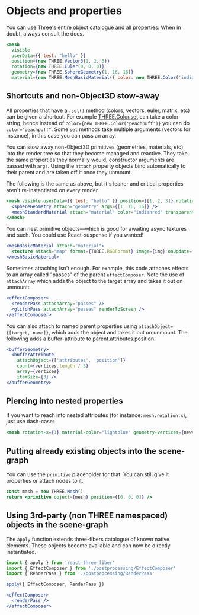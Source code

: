 # Objects and properties

You can use [Three's entire object catalogue and all properties](https://threejs.org/docs). When in doubt, always consult the docs.

```jsx
<mesh
  visible
  userData={{ test: "hello" }}
  position={new THREE.Vector3(1, 2, 3)}
  rotation={new THREE.Euler(0, 0, 0)}
  geometry={new THREE.SphereGeometry(1, 16, 16)}
  material={new THREE.MeshBasicMaterial({ color: new THREE.Color('indianred'), transparent: true })} />
```

## Shortcuts and non-Object3D stow-away

All properties that have a `.set()` method (colors, vectors, euler, matrix, etc) can be given a shortcut. For example [THREE.Color.set](https://threejs.org/docs/index.html#api/en/math/Color.set) can take a color string, hence instead of `color={new THREE.Color('peachpuff')}` you can do `color="peachpuff"`. Some `set` methods take multiple arguments (vectors for instance), in this case you can pass an array.

You can stow away non-Object3D primitives (geometries, materials, etc) into the render tree so that they become managed and reactive. They take the same properties they normally would, constructor arguments are passed with `args`. Using the `attach` property objects bind automatically to their parent and are taken off it once they unmount.

The following is the same as above, but it's leaner and critical properties aren't re-instantiated on every render.

```jsx
<mesh visible userData={{ test: "hello" }} position={[1, 2, 3]} rotation={[0, 0, 0]}>
  <sphereGeometry attach="geometry" args={[1, 16, 16]} />
  <meshStandardMaterial attach="material" color="indianred" transparent />
</mesh>
```

You can nest primitive objects—which is good for awaiting async textures and such. You could use React-suspense if you wanted!

```jsx
<meshBasicMaterial attach="material">
  <texture attach="map" format={THREE.RGBFormat} image={img} onUpdate={self => img && (self.needsUpdate = true)} />
</meshBasicMaterial>
```

Sometimes attaching isn't enough. For example, this code attaches effects to an array called "passes" of the parent `effectComposer`. Note the use of `attachArray` which adds the object to the target array and takes it out on unmount:

```jsx
<effectComposer>
  <renderPass attachArray="passes" />
  <glitchPass attachArray="passes" renderToScreen />
</effectComposer>
```

You can also attach to named parent properties using `attachObject={[target, name]}`, which adds the object and takes it out on unmount. The following adds a buffer-attribute to parent.attributes.position. 

```jsx
<bufferGeometry>
  <bufferAttribute
    attachObject={['attributes', 'position']}
    count={vertices.length / 3}
    array={vertices}
    itemSize={3} />
</bufferGeometry>
```

## Piercing into nested properties

If you want to reach into nested attributes (for instance: `mesh.rotation.x`), just use dash-case:

```jsx
<mesh rotation-x={1} material-color="lightblue" geometry-vertices={newVertices} />
```

## Putting already existing objects into the scene-graph

You can use the `primitive` placeholder for that. You can still give it properties or attach nodes to it.

```jsx
const mesh = new THREE.Mesh()
return <primitive object={mesh} position={[0, 0, 0]} />
```

## Using 3rd-party (non THREE namespaced) objects in the scene-graph

The `apply` function extends three-fibers catalogue of known native elements. These objects become available and can now be directly instantiated.

```jsx
import { apply } from 'react-three-fiber'
import { EffectComposer } from './postprocessing/EffectComposer'
import { RenderPass } from './postprocessing/RenderPass'

apply({ EffectComposer, RenderPass })

<effectComposer>
  <renderPass />
</effectComposer>
```